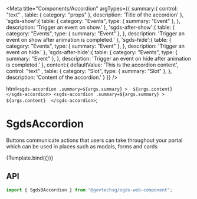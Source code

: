 
<Meta
  title="Components/Accordion"
  argTypes={{
    summary:{
      control: "text" ,
      table: { category: "props" },
      description: 'Title of the accordion'
    },
    'sgds-show':{
      table: { 
        category: "Events",
        type: { summary: "Event" },
      },
      description: 'Trigger an event on show.'
    },
    'sgds-after-show':{
      table: { 
        category: "Events",
        type: { summary: "Event" },
      },
      description: 'Trigger an event on show after animation is completed.'
    },
    'sgds-hide':{
      table: { 
        category: "Events",
        type: { summary: "Event" },
      },
      description: 'Trigger an event on hide.'
    },
    'sgds-after-hide':{
      table: { 
        category: "Events",
        type: { summary: "Event" },
      },
       description: 'Trigger an event on hide after animation is completed.'
    },
    content:{
      defaultValue: 'This is the accordion content',
      control: "text" ,
      table: { 
        category: "Slot",
        type: { summary: "Slot" },
      },
       description: 'Content of the accordion.'
    }
  }}
/>

  html`
    <sgds-accordion
     .summary=${args.summary}
    > 
      ${args.content} 
    </sgds-accordion>
    <sgds-accordion
     .summary=${args.summary}
    > 
      ${args.content} 
    </sgds-accordion>
  `;

# SgdsAccordion

Buttons communicate actions that users can take throughout your portal which can be used in places such as modals, forms and cards

<Canvas>
  <Story name="Basic" args={{ summary: "This is an accordion" }}>
    {Template.bind({})}
  </Story>
</Canvas>

## API

```jsx
import { SgdsBAccordion } from "@govtechsg/sgds-web-component";
```

<ArgsTable story="Basic" />